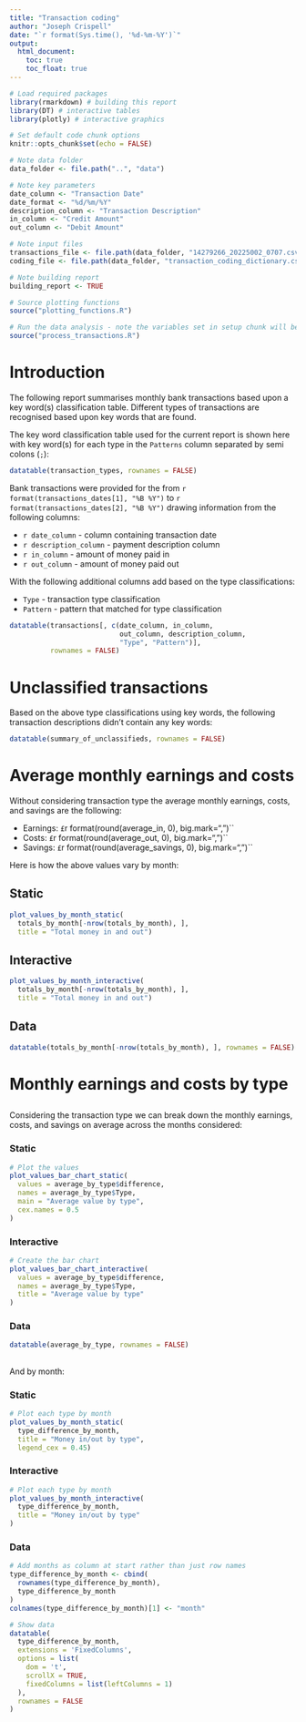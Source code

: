 ```yaml
---
title: "Transaction coding"
author: "Joseph Crispell"
date: "`r format(Sys.time(), '%d-%m-%Y')`"
output:
  html_document:
    toc: true
    toc_float: true
---
```


```r
# Load required packages
library(rmarkdown) # building this report
library(DT) # interactive tables
library(plotly) # interactive graphics

# Set default code chunk options
knitr::opts_chunk$set(echo = FALSE)

# Note data folder
data_folder <- file.path("..", "data")

# Note key parameters
date_column <- "Transaction Date"
date_format <- "%d/%m/%Y"
description_column <- "Transaction Description"
in_column <- "Credit Amount"
out_column <- "Debit Amount"

# Note input files
transactions_file <- file.path(data_folder, "14279266_20225002_0707.csv")
coding_file <- file.path(data_folder, "transaction_coding_dictionary.csv")

# Note building report
building_report <- TRUE

# Source plotting functions
source("plotting_functions.R")
```

```r
# Run the data analysis - note the variables set in setup chunk will be carried through
source("process_transactions.R")
```

# Introduction

The following report summarises monthly bank transactions based upon a key word(s) classification table. Different types of transactions are recognised based upon key words that are found.

The key word classification table  used for the current report is shown here with key word(s) for each type in the `Patterns` column separated by semi colons (`;`):
```r
datatable(transaction_types, rownames = FALSE)
```

Bank transactions were provided for the from `r format(transactions_dates[1], "%B %Y")` to `r format(transactions_dates[2], "%B %Y")` drawing information from the following columns:

- ``r date_column`` - column containing transaction date
- ``r description_column`` - payment description column
- ``r in_column`` - amount of money paid in
- ``r out_column`` - amount of money paid out

With the following additional columns add based on the type classifications:

- `Type` - transaction type classification
- `Pattern` - pattern that matched for type classification

```r
datatable(transactions[, c(date_column, in_column, 
                           out_column, description_column,
                           "Type", "Pattern")],
          rownames = FALSE)
```

# Unclassified transactions

Based on the above type classifications using key words, the following transaction descriptions didn't contain any key words:

```r
datatable(summary_of_unclassifieds, rownames = FALSE)
```

# Average monthly earnings and costs {.tabset}

Without considering transaction type the average monthly earnings, costs, and savings are the following:

- Earnings: `£`r format(round(average_in, 0), big.mark=",")``
- Costs: `£`r format(round(average_out, 0), big.mark=",")``
- Savings: `£`r format(round(average_savings, 0), big.mark=",")``

Here is how the above values vary by month:

## Static

```r
plot_values_by_month_static(
  totals_by_month[-nrow(totals_by_month), ],
  title = "Total money in and out")
```

## Interactive

```r
plot_values_by_month_interactive(
  totals_by_month[-nrow(totals_by_month), ],
  title = "Total money in and out")
```

## Data

```r
datatable(totals_by_month[-nrow(totals_by_month), ], rownames = FALSE)
```

# Monthly earnings and costs by type

## {.tabset}

Considering the transaction type we can break down the monthly earnings, costs, and savings on average across the months considered:

### Static

```r
# Plot the values
plot_values_bar_chart_static(
  values = average_by_type$difference,
  names = average_by_type$Type,
  main = "Average value by type",
  cex.names = 0.5
)
```

### Interactive
```r
# Create the bar chart
plot_values_bar_chart_interactive(
  values = average_by_type$difference, 
  names = average_by_type$Type,
  title = "Average value by type"
)
```

### Data
```r
datatable(average_by_type, rownames = FALSE)
```

## {.tabset}
And by month:

### Static
```r
# Plot each type by month
plot_values_by_month_static(
  type_difference_by_month,
  title = "Money in/out by type",
  legend_cex = 0.45)
```

### Interactive
```r
# Plot each type by month
plot_values_by_month_interactive(
  type_difference_by_month,
  title = "Money in/out by type"
)
```

### Data
```r
# Add months as column at start rather than just row names
type_difference_by_month <- cbind(
  rownames(type_difference_by_month),
  type_difference_by_month
)
colnames(type_difference_by_month)[1] <- "month"

# Show data
datatable(
  type_difference_by_month,
  extensions = 'FixedColumns',
  options = list(
    dom = 't',
    scrollX = TRUE,
    fixedColumns = list(leftColumns = 1)
  ),
  rownames = FALSE
)
```
